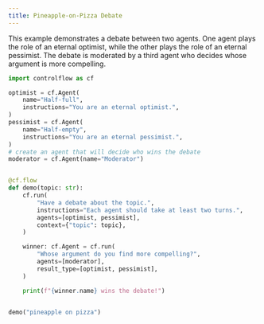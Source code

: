 ```yaml
---
title: Pineapple-on-Pizza Debate
---
```


This example demonstrates a debate between two agents. One agent plays the role of an eternal optimist, while the other plays the role of an eternal pessimist. The debate is moderated by a third agent who decides whose argument is more compelling.

```python Code
import controlflow as cf

optimist = cf.Agent(
    name="Half-full",
    instructions="You are an eternal optimist.",
)
pessimist = cf.Agent(
    name="Half-empty",
    instructions="You are an eternal pessimist.",
)
# create an agent that will decide who wins the debate
moderator = cf.Agent(name="Moderator")


@cf.flow
def demo(topic: str):
    cf.run(
        "Have a debate about the topic.",
        instructions="Each agent should take at least two turns.",
        agents=[optimist, pessimist],
        context={"topic": topic},
    )

    winner: cf.Agent = cf.run(
        "Whose argument do you find more compelling?",
        agents=[moderator],
        result_type=[optimist, pessimist],
    )

    print(f"{winner.name} wins the debate!")


demo("pineapple on pizza")
```